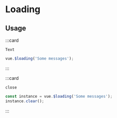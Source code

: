 # Loading

## Usage

:::card

```topic
Text
```

```javascript
vue.$loading('Some messages');
```

:::

:::card

```topic
close
```

```javascript
const instance = vue.$loading('Some messages');
instance.clear();
```

:::
